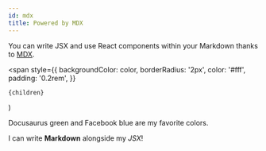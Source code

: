 ```yaml
---
id: mdx
title: Powered by MDX
---
```


You can write JSX and use React components within your Markdown thanks to [MDX](https://mdxjs.com/).

  <span
    style={{
      backgroundColor: color,
      borderRadius: '2px',
      color: '#fff',
      padding: '0.2rem',
    }}
  >
    {children}
  </span>
)

<Highlight color="#25c2a0">Docusaurus green</Highlight> and
<Highlight color="#1877F2">Facebook blue</Highlight> are my favorite colors.

I can write **Markdown** alongside my _JSX_!
